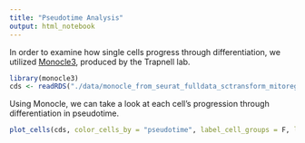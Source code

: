 ```yaml
---
title: "Pseudotime Analysis"
output: html_notebook
---
```


In order to examine how single cells progress through differentiation, we utilized [Monocle3](https://cole-trapnell-lab.github.io/monocle3/docs/introduction/), produced by the Trapnell lab.

```r
library(monocle3)
cds <- readRDS("./data/monocle_from_seurat_fulldata_sctransform_mitoregress_graphed.RDS")
```

Using Monocle, we can take a look at each cell's progression through differentiation in pseudotime.

```r
plot_cells(cds, color_cells_by = "pseudotime", label_cell_groups = F, label_leaves = F, label_branch_points = F, graph_label_size = 0.5)
```
